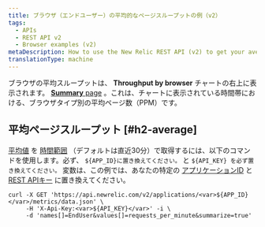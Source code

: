 ```yaml
---
title: ブラウザ（エンドユーザー）の平均的なページスループットの例（v2）
tags:
  - APIs
  - REST API v2
  - Browser examples (v2)
metaDescription: How to use the New Relic REST API (v2) to get your average browser page throughput time.
translationType: machine
---
```


ブラウザの平均スループットは、 **Throughput by browser** チャートの右上に表示されます。 [**Summary** page](/docs/browser/new-relic-browser/getting-started/browser-overview-website-performance-glance#viewing) 。これは、チャートに表示されている時間帯における、ブラウザタイプ別の平均ページ数（PPM）です。

## 平均ページスループット [#h2-average]

[平均値](/docs/apm/apis/requirements/calculating-average-metric-values-summarize) を [時間範囲](/docs/apm/apis/requirements/specifying-time-range-api-v2) （デフォルトは直近30分）で取得するには、以下のコマンドを使用します。必ず、 `${APP_ID}に置き換えてください。` と `${API_KEY} を必ず置き換えてください。` 変数は、この例では、あなたの特定の [アプリケーションID](/docs/apm/apis/requirements/identification-code) と [REST APIキー](/docs/apis/rest-api-v2/requirements/rest-api-key#viewing) に置き換えてください。

```
curl -X GET 'https://api.newrelic.com/v2/applications/<var>${APP_ID}</var>/metrics/data.json' \
     -H 'X-Api-Key:<var>${API_KEY}</var>' -i \
     -d 'names[]=EndUser&values[]=requests_per_minute&summarize=true'
```